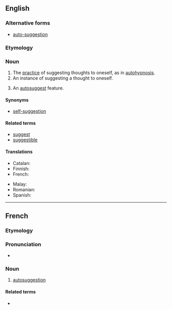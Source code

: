 {{also|auto-suggestion}}

==English==
{{wikipedia}}

===Alternative forms===
* [[auto-suggestion]]

===Etymology===
{{prefix|en|auto|suggestion}}

===Noun===
{{en-noun|~}}

# The [[practice]] of suggesting thoughts to oneself, as in [[autohypnosis]].
# An instance of suggesting a thought to oneself.
# {{lb|en|computing|uncountable}} An [[autosuggest]] feature.

====Synonyms====
* [[self-suggestion]]

====Related terms====
* [[suggest]]
* [[suggestible]]

====Translations====
{{trans-top|suggesting thoughts to oneself}}
* Catalan: {{t|ca|autosuggestió|f}}
* Finnish: {{t|fi|itsesuggestio}}
* French: {{t+|fr|autosuggestion|f}}
{{trans-mid}}
* Malay: {{t|ms|saranan kendiri}}
* Romanian: {{t+|ro|autosugestie|f}}
* Spanish: {{t|es|autosugestión|f}}
{{trans-bottom}}

----

==French==

===Etymology===
{{prefix|fr|auto|suggestion}}

===Pronunciation===
* {{audio|LL-Q150 (fra)-WikiLucas00-autosuggestion.wav|Audio|lang=fr}}

===Noun===
{{fr-noun|f}}

# [[#English|autosuggestion]]

====Related terms====
* {{l|fr|autosuggestionner}}